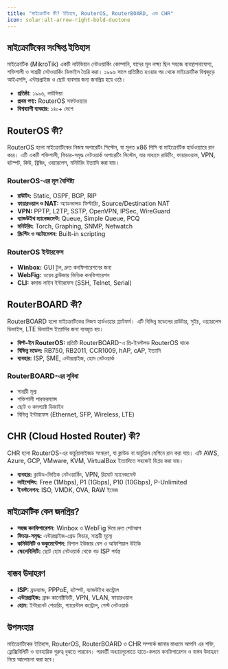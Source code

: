 ```yaml
---
title: "মাইক্রোটিক কী? ইতিহাস, RouterOS, RouterBOARD, এবং CHR"
icon: solar:alt-arrow-right-bold-duotone
---
```


## মাইক্রোটিকের সংক্ষিপ্ত ইতিহাস

মাইক্রোটিক (MikroTik) একটি লাটভিয়ান নেটওয়ার্কিং কোম্পানি, যাদের মূল লক্ষ্য ছিল সহজে ব্যবস্থাপনাযোগ্য, শক্তিশালী ও সাশ্রয়ী নেটওয়ার্কিং ডিভাইস তৈরি করা। ১৯৯৬ সালে প্রতিষ্ঠিত হওয়ার পর থেকে মাইক্রোটিক বিশ্বজুড়ে আইএসপি, এন্টারপ্রাইজ ও ছোট ব্যবসার জন্য জনপ্রিয় হয়ে ওঠে।

- **প্রতিষ্ঠা:** ১৯৯৬, লাটভিয়া
- **প্রথম পণ্য:** RouterOS সফটওয়্যার
- **বিশ্বব্যাপী ব্যবহার:** ১৪০+ দেশে

## RouterOS কী?

RouterOS হলো মাইক্রোটিকের নিজস্ব অপারেটিং সিস্টেম, যা মূলত x86 পিসি বা মাইক্রোটিক হার্ডওয়্যারে রান করে। এটি একটি শক্তিশালী, ফিচার-সমৃদ্ধ নেটওয়ার্ক অপারেটিং সিস্টেম, যার মাধ্যমে রাউটিং, ফায়ারওয়াল, VPN, হটস্পট, কিউ, ব্রিজিং, ওয়্যারলেস, মনিটরিং ইত্যাদি করা যায়।

### RouterOS-এর মূল বৈশিষ্ট্য
- **রাউটিং:** Static, OSPF, BGP, RIP
- **ফায়ারওয়াল ও NAT:** অ্যাডভান্সড ফিল্টারিং, Source/Destination NAT
- **VPN:** PPTP, L2TP, SSTP, OpenVPN, IPSec, WireGuard
- **ব্যান্ডউইথ ম্যানেজমেন্ট:** Queue, Simple Queue, PCQ
- **মনিটরিং:** Torch, Graphing, SNMP, Netwatch
- **স্ক্রিপ্টিং ও অটোমেশন:** Built-in scripting

### RouterOS ইন্টারফেস
- **Winbox:** GUI টুল, দ্রুত কনফিগারেশনের জন্য
- **WebFig:** ওয়েব ব্রাউজার ভিত্তিক কনফিগারেশন
- **CLI:** কমান্ড লাইন ইন্টারফেস (SSH, Telnet, Serial)

## RouterBOARD কী?

RouterBOARD হলো মাইক্রোটিকের নিজস্ব হার্ডওয়্যার প্ল্যাটফর্ম। এটি বিভিন্ন মডেলের রাউটার, সুইচ, ওয়্যারলেস ডিভাইস, LTE ডিভাইস ইত্যাদির জন্য ব্যবহৃত হয়।

- **বিল্ট-ইন RouterOS:** প্রতিটি RouterBOARD-এ প্রি-ইনস্টলড RouterOS থাকে
- **বিভিন্ন মডেল:** RB750, RB2011, CCR1009, hAP, cAP, ইত্যাদি
- **ব্যবহার:** ISP, SME, এন্টারপ্রাইজ, হোম নেটওয়ার্ক

### RouterBOARD-এর সুবিধা
- সাশ্রয়ী মূল্য
- শক্তিশালী পারফরম্যান্স
- ছোট ও কমপ্যাক্ট ডিজাইন
- বিভিন্ন ইন্টারফেস (Ethernet, SFP, Wireless, LTE)

## CHR (Cloud Hosted Router) কী?

CHR হলো RouterOS-এর ভার্চুয়ালাইজড সংস্করণ, যা ক্লাউড বা ভার্চুয়াল মেশিনে রান করা যায়। এটি AWS, Azure, GCP, VMware, KVM, VirtualBox ইত্যাদিতে সহজেই ডিপ্লয় করা যায়।

- **ব্যবহার:** ক্লাউড-ভিত্তিক নেটওয়ার্কিং, VPN, রিমোট ম্যানেজমেন্ট
- **লাইসেন্সিং:** Free (1Mbps), P1 (1Gbps), P10 (10Gbps), P-Unlimited
- **ইনস্টলেশন:** ISO, VMDK, OVA, RAW ইমেজ

## মাইক্রোটিক কেন জনপ্রিয়?
- **সহজ কনফিগারেশন:** Winbox ও WebFig দিয়ে দ্রুত সেটআপ
- **ফিচার-সমৃদ্ধ:** এন্টারপ্রাইজ-গ্রেড ফিচার, সাশ্রয়ী মূল্যে
- **কমিউনিটি ও ডকুমেন্টেশন:** বিশাল ইউজার বেস ও অফিশিয়াল উইকি
- **স্কেলেবিলিটি:** ছোট হোম নেটওয়ার্ক থেকে বড় ISP পর্যন্ত

## বাস্তব উদাহরণ
- **ISP:** ব্রডব্যান্ড, PPPoE, হটস্পট, ব্যান্ডউইথ কন্ট্রোল
- **এন্টারপ্রাইজ:** ব্রাঞ্চ কানেক্টিভিটি, VPN, VLAN, ফায়ারওয়াল
- **হোম:** ইন্টারনেট শেয়ারিং, প্যারেন্টাল কন্ট্রোল, গেস্ট নেটওয়ার্ক

## উপসংহার
মাইক্রোটিকের ইতিহাস, RouterOS, RouterBOARD ও CHR সম্পর্কে জানার মাধ্যমে আপনি এর শক্তি, ফ্লেক্সিবিলিটি ও ব্যবহারিক গুরুত্ব বুঝতে পারবেন। পরবর্তী অধ্যায়গুলোতে হাতে-কলমে কনফিগারেশন ও বাস্তব উদাহরণ নিয়ে আলোচনা করা হবে।
